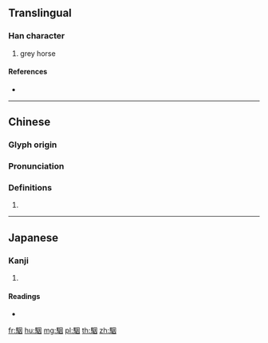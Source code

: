 {{character info/new}}
{{also|骃}}
==Translingual==

===Han character===
{{Han char|rn=187|rad=馬|as=06|sn=16|four=76300|canj=SFWK|ids=⿰馬因}}

# grey horse

====References====
* {{Han ref|kx=1438.150|dkj=44732|dj=1962.340|hdz=74553.090|uh=99F0|ud=39408|bh=EC65|bd=60517}}

----

==Chinese==
{{zh-forms|s=骃}}

===Glyph origin===
{{Han etym}}

===Pronunciation===
{{zh-pron
|m=yīn
|c=jan1
|h=pfs=
|md=
|mn=
|w=
|mc=y
|oc=y
|cat=
}}

===Definitions===
{{zh-hanzi}}

# {{rfdef|lang=zh}}

----

==Japanese==

===Kanji===
{{ja-kanji|grade=|rs=馬06}}

# {{defn|lang=ja|sort=馬06}}

====Readings====
* {{ja-readings|on=[[いん]] (in)|kun=[[どろあしげ]] (doroashige)}}

[[fr:駰]]
[[hu:駰]]
[[mg:駰]]
[[pl:駰]]
[[th:駰]]
[[zh:駰]]